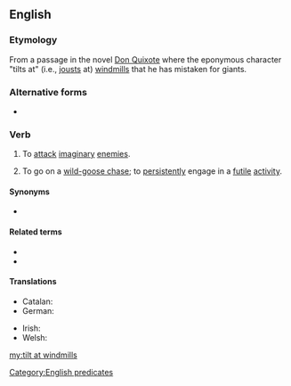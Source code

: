 ==English==
{{wikipedia|tilting at windmills}}

===Etymology===
From a passage in the novel [[w:Don Quixote|Don Quixote]] where the eponymous character "tilts at" (i.e., [[joust]]s at) [[windmill]]s that he has mistaken for giants.

===Alternative forms===
* {{l|en|fight windmills}}

===Verb===
{{head|en|verb}}

# {{lb|en|intransitive}} To [[attack]] [[imaginary]] [[enemies]].
# {{lb|en|intransitive|idiomatic}} To go on a [[wild-goose chase]]; to [[persistently]] engage in a [[futile]] [[activity]].

====Synonyms====
* {{sense|go on a wild-goose chase}} {{l|en|chase a rainbow}}

====Related terms====
* {{l|en|throw one's cap over the windmill}}
* {{l|en|mistake windmills for giants}}

====Translations====
{{trans-top}}
* Catalan: {{t|ca|lluïtar contra molins de vent}}
* German: {{t|de|	gegen Windmühlen kämpfen}}
{{trans-mid}}
* Irish: {{t|ga|dul i ngleic le samhailtí}}
* Welsh: {{t|cy|ymladd â melinau gwynt}}
{{trans-bottom}}

[[Category:English predicates]]

[[my:tilt at windmills]]